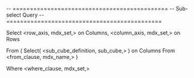 -- =============================================
-- Sub-select Query
-- =============================================

Select	<row_axis, mdx_set,> on Columns,
		<column_axis, mdx_set,> on Rows	

From	(
		  Select( <sub_cube_definition, sub_cube,> ) on Columns
		  From <from_clause, mdx_name,>
		 )

Where	<where_clause, mdx_set,>
